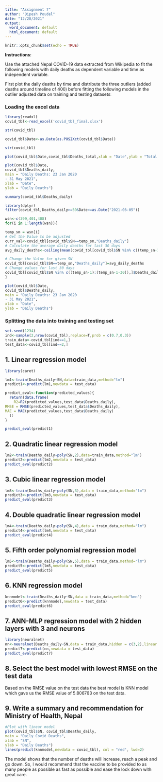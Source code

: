 ```yaml
---
title: "Assignment 7"
author: "Dipesh Poudel"
date: "12/28/2021"
output:
  word_document: default
  html_document: default
---
```


```r
knitr::opts_chunk$set(echo = TRUE)
```

**Instructions:**

Use the attached Nepal COVID-19 data extracted from Wikipedia to fit the following models with daily deaths as dependent variable and time as independent variable.

First plot the daily deaths by time and distribute the three outliers (added deaths around timeline of 400) before fitting the following models in the outlier adjusted data on training and testing datasets:

### Loading the excel data
```r
library(readxl)
covid_tbl<-read_excel('covid_tbl_final.xlsx')
```

```r
str(covid_tbl)
```
```r
covid_tbl$Date<-as.Date(as.POSIXct(covid_tbl$Date))
```

```r
str(covid_tbl)
```
```r
plot(covid_tbl$Date,covid_tbl$Deaths_total,xlab = "Date",ylab = "Total Deaths")
```
```r
plot(covid_tbl$Date,
covid_tbl$Deaths_daily,
main = "Daily Deaths: 23 Jan 2020
- 31 May 2021",
xlab = "Date",
ylab = "Daily Deaths")
```
```r
summary(covid_tbl$Deaths_daily)
```
```r
library(dplyr)
filter(covid_tbl,Deaths_daily>=50&Date<=as.Date("2021-03-05"))
```

```r
wsn<-c(399,401,408)
for(i in 1:length(wsn)){

temp_sn = wsn[i]  
# Get the Value to be adjusted
curr_val<-covid_tbl[covid_tbl$SN==temp_sn,"Deaths_daily"]
# Calculate the average daily deaths for last 30 days
avg_daily_deaths<-ceiling(mean(covid_tbl[covid_tbl$SN %in% c((temp_sn-1):(temp_sn-1-30)),]$Deaths_daily))

# Change the Value for given SN
covid_tbl[covid_tbl$SN==temp_sn,"Deaths_daily"]=avg_daily_deaths
# Change values for last 30 days
covid_tbl[covid_tbl$SN %in% c((temp_sn-1):(temp_sn-1-30)),]$Deaths_daily=as.integer( round(curr_val/30))
}
```

```r
plot(covid_tbl$Date,
covid_tbl$Deaths_daily,
main = "Daily Deaths: 23 Jan 2020
- 31 May 2021",
xlab = "Date",
ylab = "Daily Deaths")
```

### Splitting the data into training and testing set
```r
set.seed(1234)
ind<-sample(2,nrow(covid_tbl),replace=T,prob = c(0.7,0.3))
train_data<-covid_tbl[ind==1,]
test_data<-covid_tbl[ind==2,]
```

## 1.  Linear regression model

```r
library(caret)
```

```r
lm1<-train(Deaths_daily~SN,data=train_data,method="lm")
predict1<-predict(lm1,newdata = test_data)
```


```r
predict_eval<-function(predicted_values){
  return(data.frame(
    R2=R2(predicted_values,test_data$Deaths_daily),
RMSE = RMSE(predicted_values,test_data$Deaths_daily),
MAE = MAE(predicted_values,test_data$Deaths_daily)
  ))
}
```

```r
predict_eval(predict1)
```


## 2.  Quadratic linear regression model
```r
lm2<-train(Deaths_daily~poly(SN,2),data=train_data,method="lm")
predict2<-predict(lm2,newdata = test_data)
predict_eval(predict2)
```

## 3.  Cubic linear regression model

```r
lm3<-train(Deaths_daily~poly(SN,3),data = train_data,method="lm")
predict3<-predict(lm3,newdata = test_data)
predict_eval(predict3)
```

## 4.  Double quadratic linear regression model

```r
lm4<-train(Deaths_daily~poly(SN,4),data = train_data,method="lm")
predict4<-predict(lm4,newdata = test_data)
predict_eval(predict4)
```

## 5.  Fifth order polynomial regression model
```r
lm5<-train(Deaths_daily~poly(SN,5),data = train_data,method="lm")
predict5<-predict(lm5,newdata = test_data)
predict_eval(predict5)
```

## 6.  KNN regression model
```r
knnmodel<-train(Deaths_daily~SN,data = train_data,method="knn")
predict6<-predict(knnmodel,newdata = test_data)
predict_eval(predict6)

```

## 7.  ANN-MLP regression model with 2 hidden layers with 3 and neurons

```r
library(neuralnet)
nn<-neuralnet(Deaths_daily~SN,data = train_data,hidden = c(3,2),linear.output = F)
predict7<-predict(nn,newdata = test_data)
predict_eval(predict7)
```

## 8.  Select the best model with lowest RMSE on the test data

Based on the RMSE value on the test data the best model is 
KNN model which gave us the RMSE value of 5.806763 on the test data.

## 9.  Write a summary and recommendation for Ministry of Health, Nepal

```r
#Plot with linear model
plot(covid_tbl$SN, covid_tbl$Deaths_daily,
main = "Daily Covid Deaths",
xlab = "SN",
ylab = "Daily Deaths")
lines(predict(knnmodel,newdata = covid_tbl), col = "red", lwd=2)
```
The model shows that the number of deaths will increase, reach a peak and go down. So, I would recommend that the vaccine to be provided to as many people as possible as fast as possible and ease the lock down with great care.
